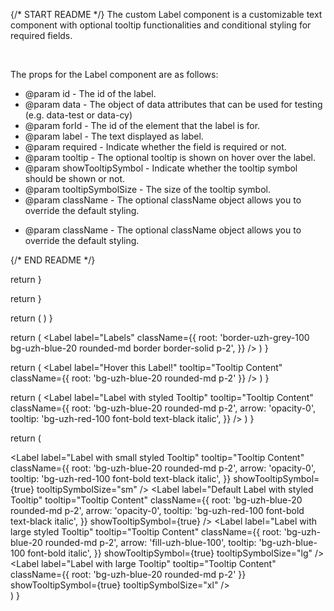 
{/* START README */}
The custom Label component is a customizable text component with optional tooltip functionalities and conditional styling for required fields.

<br />

The props for the Label component are as follows:

- @param id - The id of the label.
- @param data - The object of data attributes that can be used for testing (e.g. data-test or data-cy)
- @param forId - The id of the element that the label is for.
- @param label - The text displayed as label.
- @param required - Indicate whether the field is required or not.
- @param tooltip - The optional tooltip is shown on hover over the label.
- @param showTooltipSymbol - Indicate whether the tooltip symbol should be shown or not.
- @param tooltipSymbolSize - The size of the tooltip symbol.
- @param className - The optional className object allows you to override the default styling.

* @param className - The optional className object allows you to override the default styling.

{/* END README */}

  return <Label label="Labels cannot be selected with double click" />
}

  return <Label label="Required label" required />
}

  return (
    <Label
      label="Required label"
      tooltip="Tooltip of a required label with required symbol"
      showTooltipSymbol
      required
    />
  )
}

  return (
    <Label
      label="Labels"
      className={{
        root: 'border-uzh-grey-100 bg-uzh-blue-20 rounded-md border border-solid p-2',
      }}
    />
  )
}

  return (
    <Label
      label="Hover this Label!"
      tooltip="Tooltip Content"
      className={{ root: 'bg-uzh-blue-20 rounded-md p-2' }}
    />
  )
}

  return (
    <Label
      label="Label with styled Tooltip"
      tooltip="Tooltip Content"
      className={{
        root: 'bg-uzh-blue-20 rounded-md p-2',
        arrow: 'opacity-0',
        tooltip: 'bg-uzh-red-100 font-bold text-black italic',
      }}
    />
  )
}

  return (
    <div className="flex flex-col gap-4">
      <Label
        label="Label with small styled Tooltip"
        tooltip="Tooltip Content"
        className={{
          root: 'bg-uzh-blue-20 rounded-md p-2',
          arrow: 'opacity-0',
          tooltip: 'bg-uzh-red-100 font-bold text-black italic',
        }}
        showTooltipSymbol={true}
        tooltipSymbolSize="sm"
      />
      <Label
        label="Default Label with styled Tooltip"
        tooltip="Tooltip Content"
        className={{
          root: 'bg-uzh-blue-20 rounded-md p-2',
          arrow: 'opacity-0',
          tooltip: 'bg-uzh-red-100 font-bold text-black italic',
        }}
        showTooltipSymbol={true}
      />
      <Label
        label="Label with large styled Tooltip"
        tooltip="Tooltip Content"
        className={{
          root: 'bg-uzh-blue-20 rounded-md p-2',
          arrow: 'fill-uzh-blue-100',
          tooltip: 'bg-uzh-blue-100 font-bold italic',
        }}
        showTooltipSymbol={true}
        tooltipSymbolSize="lg"
      />
      <Label
        label="Label with large Tooltip"
        tooltip="Tooltip Content"
        className={{ root: 'bg-uzh-blue-20 rounded-md p-2' }}
        showTooltipSymbol={true}
        tooltipSymbolSize="xl"
      />
    </div>
  )
}
